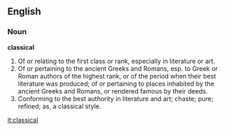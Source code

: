 ==English==

===Noun===

'''classical'''

#Of or relating to the first class or rank, especially in literature or art.
#Of or pertaining to the ancient Greeks and Romans, esp. to Greek or Roman authors of the highest rank, or of the period when their best literature was produced; of or pertaining to places inhabited by the ancient Greeks and Romans, or rendered famous by their deeds.
#Conforming to the best authority in literature and art; chaste; pure; refined; as, a classical style.

[[it:classical]]